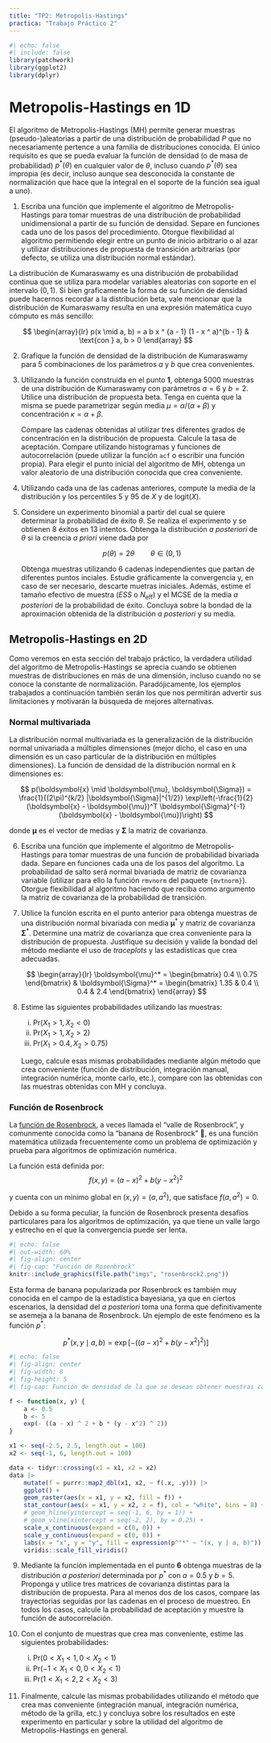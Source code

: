```yaml
---
title: "TP2: Metropolis-Hastings"
practica: "Trabajo Práctico 2"
---
```


```r
#| echo: false
#| include: false
library(patchwork)
library(ggplot2)
library(dplyr)
```

# Metropolis-Hastings en 1D

El algoritmo de Metropolis-Hastings (MH) permite generar muestras (pseudo-)aleatorias a 
partir de una distribución de probabilidad $P$ que no necesariamente pertence a una 
familia de distribuciones conocida. El único requisito es que se pueda evaluar la función
de densidad (o de masa de probabilidad) $p^*(\theta)$ en cualquier valor de $\theta$,
incluso cuando $p^*(\theta)$ sea impropia (es decir, incluso aunque sea
desconocida la constante de normalización que hace que la integral en el soporte de la 
función sea igual a uno).

1.  Escriba una función que implemente el algoritmo de Metropolis-Hastings para tomar 
    muestras de una distribución de probabilidad unidimensional a partir de su función de 
    densidad. Separe en funciones cada uno de los pasos del procedimiento. 
    Otorgue flexibilidad al algoritmo permitiendo elegir entre un punto de inicio arbitrario
    o al azar y utilizar distribuciones de propuesta de transición arbitrarias 
    (por defecto, se utiliza una distribución normal estándar).


La distribución de Kumaraswamy es una distribución de probabilidad continua que se utiliza
para modelar variables aleatorias con soporte en el intervalo $(0, 1)$. Si bien graficamente
la forma de su función de densidad puede hacernos recordar a la distribución beta, 
vale mencionar que la distribución de Kumaraswamy resulta en una expresión matemática
cuyo cómputo es más sencillo:

$$
\begin{array}{lr}
p(x \mid a, b) = a b x ^ {a - 1} (1 - x ^ a)^{b - 1} & \text{con } a, b > 0
\end{array}
$$

2.  Grafique la función de densidad de la distribución de Kumaraswamy para 5 combinaciones
    de los parámetros $a$ y $b$ que crea convenientes.

3.  Utilizando la función construida en el punto **1**, obtenga 5000 muestras de una 
    distribución de Kumaraswamy con parámetros $a=6$ y $b=2$.
    Utilice una distribución de propuesta beta. Tenga en cuenta que la misma se puede 
    parametrizar según media $\mu = \alpha / (\alpha + \beta)$ y  concentración 
    $\kappa = \alpha + \beta$.

    Compare las cadenas obtenidas al utilizar tres diferentes grados de concentración
    en la distribución de propuesta. Calcule la tasa de aceptación. Compare utilizando 
    histogramas y funciones de autocorrelación (puede utilizar la función `acf` o 
    escribir una función propia). Para elegir el punto inicial del algoritmo de MH, 
    obtenga un valor aleatorio de una distribución conocida que crea conveniente.    
    
4.  Utilizando cada una de las cadenas anteriores, compute la media de la 
    distribución y los percentiles 5 y 95 de $X$ y de $\mathrm{logit}(X)$.

5.  Considere un experimento binomial a partir del cual se quiere determinar la 
    probabilidad de éxito $\theta$. Se realiza el experimento y se obtienen 8 éxitos en 
    13 intentos. Obtenga la distribución _a posteriori_ de $\theta$ si la creencia 
    _a priori_ viene dada por

    $$
    p(\theta) = 2 \theta \qquad \theta \in (0, 1)
    $$

    Obtenga muestras utilizando 6 cadenas independientes que partan de diferentes puntos
    inciales. Estudie gráficamente la convergencia y, en caso de ser necesario, descarte 
    muetras iniciales. Además, estime el tamaño efectivo de muestra 
    ($ESS$ o $N_{\mathrm{eff}}$) y el MCSE de la media _a posteriori_ de la probabilidad 
    de éxito. Concluya sobre la bondad de la aproximación obtenida de la distribución 
    _a posteriori_ y su media.


## Metropolis-Hastings en 2D

Como veremos en esta sección del trabajo práctico, la verdadera utilidad del algoritmo de
Metropolis-Hastings se aprecia cuando se obtienen muestras de distribuciones en más de 
una dimensión, incluso cuando no se conoce la constante de normalización. 
Paradójicamente, los ejemplos trabajados a continuación también serán los que nos 
permitirán advertir sus limitaciones y motivarán la búsqueda de mejores alternativas.

### Normal multivariada

La distribución normal multivariada es la generalización de la distribución normal 
univariada a múltiples dimensiones (mejor dicho, el caso en una dimensión es un caso 
particular de la distribución en múltiples dimensiones). La función de densidad de 
la distribución normal en $k$ dimensiones es:

$$
p(\boldsymbol{x} \mid \boldsymbol{\mu}, \boldsymbol{\Sigma}) = 
    \frac{1}{(2\pi)^{k/2} |\boldsymbol{\Sigma}|^{1/2}} 
    \exp\left(-\frac{1}{2} (\boldsymbol{x} - \boldsymbol{\mu})^T \boldsymbol{\Sigma}^{-1} (\boldsymbol{x} - \boldsymbol{\mu})\right)
$$

donde $\boldsymbol{\mu}$ es el vector de medias y $\boldsymbol{\Sigma}$ la matriz de covarianza.

6.  Escriba una función que implemente el algoritmo de Metropolis-Hastings para tomar 
    muestras de una función de probabilidad bivariada dada. Separe en funciones cada una 
    de los pasos del algoritmo. La probabilidad de salto será normal bivariada de matriz 
    de covarianza variable (utilizar para ello la función `rmvnorm` del paquete 
    `{mvtnorm}`). Otorgue flexibilidad al algoritmo haciendo que reciba como 
    argumento la matriz de covarianza de la probabilidad de transición.

7.  Utilice la función escrita en el punto anterior para obtenga muestras de una 
    distribución normal bivariada con media $\boldsymbol{\mu}^*$ y matriz de covarianza 
    $\boldsymbol{\Sigma}^*$. Determine una matriz de covarianza que crea conveniente para la 
    distribución de propuesta. Justifique su decisión y valide la bondad del método 
    mediante el uso de _traceplots_ y las estadísticas que crea adecuadas.
    
    $$
    \begin{array}{lr}
        \boldsymbol{\mu}^* = \begin{bmatrix} 0.4 \\ 0.75 \end{bmatrix} 
        & \boldsymbol{\Sigma}^* = \begin{bmatrix} 1.35 & 0.4 \\ 0.4 & 2.4 \end{bmatrix}
    \end{array}
    $$

8.  Estime las siguientes probabilidades utilizando las muestras:

    i.  $\mathrm{Pr}(X_1 > 1, X_2 < 0)$
    i.  $\mathrm{Pr}(X_1 > 1, X_2 > 2)$
    i.  $\mathrm{Pr}(X_1 > 0.4, X_2 > 0.75)$

    Luego, calcule esas mismas probabilidades mediante algún método que crea conveniente 
    (función de distribución, integración manual, integración numérica, monte carlo, etc.),
    compare con las obtenidas con las muestras obtenidas con MH y concluya.


### Función de Rosenbrock 

La [función de Rosenbrock](https://es.wikipedia.org/wiki/Funci%C3%B3n_de_Rosenbrock), 
a veces llamada el "valle de Rosenbrock", y comunmente conocida como la 
"banana de Rosenbrock" 🍌, es una función matemática utilizada frecuentemente como un 
problema de optimización y prueba para algoritmos de optimización numérica. 

La función está definida por:
$$
f(x, y) = (a - x) ^ 2 + b(y - x^2) ^ 2
$$

y cuenta con un mínimo global en $(x, y) = (a, a^2)$, que satisface $f(a, a^2) = 0$.

Debido a su forma peculiar, la función de Rosenbrock presenta desafíos particulares para 
los algoritmos de optimización, ya que tiene un valle largo y estrecho en el que la 
convergencia puede ser lenta.

```r
#| echo: false
#| out-width: 60%
#| fig-align: center
#| fig-cap: "Función de Rosenbrock"
knitr::include_graphics(file.path("imgs", "rosenbrock2.png"))
```

Esta forma de banana popularizada por Rosenbrock es también muy conocida en el campo
de la estadística bayesiana, ya que en ciertos escenarios, la densidad del _a posteriori_ 
toma una forma que definitivamente se asemeja a la banana de Rosenbrock. Un ejemplo de
este fenómeno es la función $p^*$:

$$
p^*(x, y \mid a, b) = \exp \left[-\left((a - x) ^ 2 + b(y - x^2) ^ 2\right) \right]
$$


```r
#| echo: false
#| fig-align: center
#| fig-width: 8
#| fig-height: 5
#| fig-cap: Función de densidad de la que se desean obtener muestras con $a = 0.5$ y $b = 5$

f <- function(x, y) {
    a <- 0.5
    b <- 5
    exp(- ((a - x) ^ 2 + b * (y - x^2) ^ 2))
}

x1 <- seq(-2.5, 2.5, length.out = 100)
x2 <- seq(-1, 6, length.out = 100)

data <- tidyr::crossing(x1 = x1, x2 = x2)
data |>
    mutate(f = purrr::map2_dbl(x1, x2, ~ f(.x, .y))) |>
    ggplot() + 
    geom_raster(aes(x = x1, y = x2, fill = f)) +
    stat_contour(aes(x = x1, y = x2, z = f), col = "white", bins = 8) +
    # geom_hline(yintercept = seq(-1, 6, by = 1)) +
    # geom_vline(xintercept = seq(-2, 2), by = 0.25) +
    scale_x_continuous(expand = c(0, 0)) +
    scale_y_continuous(expand = c(0, 0)) +
    labs(x = "x", y = "y", fill = expression(p^"*" ~ "(x, y | a, b)")) +
    viridis::scale_fill_viridis()
```

9.  Mediante la función implementada en el punto **6** obtenga muestras de la 
    distribución _a posteriori_ determinada por $p^*$ con $a=0.5$ y $b=5$. 
    Proponga y utilice tres matrices de covarianza distintas para la distribución de 
    propuesta. Para al menos dos de los casos, compare las trayectorias seguidas por las 
    cadenas en el proceso de muestreo.  En todos los casos, calcule la probabilidad de
    aceptación y muestre la función de autocorrelación.

10. Con el conjunto de muestras que crea mas conveniente, estime las siguientes
    probabilidades:

    i.  $\mathrm{Pr}(0 < X_1 < 1, 0 < X_2 < 1)$
    i.  $\mathrm{Pr}(-1 < X_1 < 0, 0 < X_2 < 1)$
    i.  $\mathrm{Pr}(1 < X_1 < 2, 2 < X_2 < 3)$

11. Finalmente, calcule las mismas probabilidades utilizando el método que crea mas 
    conveniente (integración manual, integración numérica, método de la grilla, etc.) y
    concluya sobre los resultados en este experimento en particular y sobre la utilidad
    del algoritmo de Metropolis-Hastings en general.


<!--
# Apéndice (para mover a teoría)

::: {.callout-tip}
## Algoritmo de Metropolis Hastings

Se desea generar una muestra de valores $\{y^{(1)}, y^{(2)}, \cdots, y^{(n)} \}$ a partir
de una distribución de probabilidad $P$ con función de densidad $p$.

1. Seleccionar un punto inicial $y^{(1)}$.

1. Para cada $t\in \{1, \cdots, n\}$, repetir:

    i.  **Proponer un nuevo valor**
    
        Obtener un valor aleatorio $y'$ de una variable $Y'$ cuya distribución está
        dada por la distribución de propuesta $Q$ y el valor de la última muestra 
        obtenida:
    
        $$
        Y' \sim Q(y^{(t)})
        $$
    
    i.  **Calcular la probabilidad de aceptación**

        Calcular el cociente entre la función de densidad en el punto propuesto y en el
        punto actual. La probabilidad de aceptación es igual a este cociente si es menor 
        a 1, caso contrario es igual a 1.

        $$
        \alpha = \min \left\{ 1, \frac{p(y')}{p(y)} \right\}
        $$

    i.  **Seleccionar el nuevo valor**

        Generar un valor aleatorio $u$ de una distribución $\mathcal{U}(0, 1)$ y determinar
        $y^{(t + 1)}$ de la siguiente manera:

        $$
        y^{(t + 1)} = \left\{
        \begin{array}{ll}
        y' & \text{si} \quad u \le \alpha \\
        y^{(t)} & \text{si} \quad u > \alpha
        \end{array}\right.
        $$

**Notas**

El cálculo del cociente en la determinación de la probabilidad de aceptación es
en realidad:

$$
\frac{p(y')q(y^{(t)} \mid y')}{p(y)q(y' \mid y^{(t)})}
$$

donde $q$ es la función de densidad de la distribución de propuesta.

Esta se simplifica a la expresión utilizada en el algoritmo cuando $q$ es una función 
simétrica alrededor de su media.
:::


::: {.callout-tip}
## _Effective sample size_ (ESS)

El número efectivo de muestras $N_{eff}$ es el número de muestras independientes que tienen el mismo _poder de estimación_ que $S$ muestras correlacionadas.

Este valor puede aproximarse por:

$$N_{eff} = \frac{S}{1 + 2 \sum_{k=1}^\infty ACF(k)}$$

Notar que la suma infinita del denominador empieza en $k=1$ (y no en $k=0$, donde $ACF(0)=1$). Además, en la práctica, una regla para truncar la $ACF$ es hacerlo a partir del primer $k$ valor donde $ACF(k)<0.05$ [@Kruschke2014, p. 184].
:::

::: {.callout-tip}
## _Montecarlo standard error_ (MCSE)

Por el Teorema Central del Límite sabemos que, si $\bar{X}_N$ es el promedio de $N$ observaciones 
independientes e idénticamente distribuidas, entonces $\sqrt{N}(\bar{X}_N-\mu)$ converge en distribución 
a $\mathcal{N}(0,\sigma^2)$ cuando $N$ tiende a infinito, donde $\mu$ es la media de la distribución
de las $X_i$ y $\sigma$ es su desvío estándar. Si $\sigma$ se estima por $\hat{\sigma}$, el término 
$\frac{\sigma}{\sqrt{N}}$ se conoce como error estándar.

Cuando se realiza integración por Montecarlo y se estima $\mathbb{E}({X})$ con $N_{eff}$ muestras dependientes
que se comportan como $N$ muestras independientes, el error estándar se aproxima por:
$$
MCSE = \frac{\hat{\sigma}}{\sqrt{N_{eff}}}
$$
:::

-->
